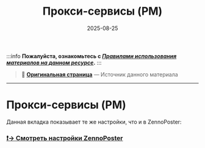 ﻿---
sidebar_position: 10
title: "Прокси-сервисы (PM)"
description: ""
date: "2025-08-25"
converted: true
originalFile: "Прокси-сервисы (PM).txt"
targetUrl: "https://zennolab.atlassian.net/wiki/spaces/RU/pages/725319756/-+PM"
---
:::info **Пожалуйста, ознакомьтесь с [*Правилами использования материалов на данном ресурсе*](../Disclaimer).**
:::

> 🔗 **[Оригинальная страница](https://zennolab.atlassian.net/wiki/spaces/RU/pages/725319756/-+PM)** — Источник данного материала

_______________________________________________  
# Прокси-сервисы (PM)

Данная вкладка показывает те же настройки, что и в ZennoPoster:

### [❗→ Смотреть настройки ZennoPoster](https://zennolab.atlassian.net/wiki/spaces/RU/pages/809140312/- "https://zennolab.atlassian.net/wiki/spaces/RU/pages/809140312/-")